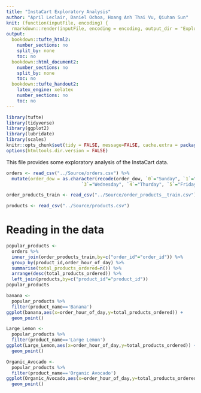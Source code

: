 ```yaml
---
title: "InstaCart Exploratory Analysis"
author: "April Leclair, Daniel Ochoa, Hoang Anh Thai Vu, Qiuhan Sun"
knit: (function(inputFile, encoding) {
  rmarkdown::render(inputFile, encoding = encoding, output_dir = "ExploratoryAnalysis_HTML_Output") })
output:
  bookdown::tufte_html2:
    number_sections: no
    split_by: none
    toc: no
  bookdown::html_document2:
    number_sections: no
    split_by: none
    toc: no
  bookdown::tufte_handout2:
    latex_engine: xelatex
    number_sections: no
    toc: no
---
```


```r
library(tufte)
library(tidyverse)
library(ggplot2)
library(lubridate)
library(scales)
knitr::opts_chunk$set(tidy = FALSE, message=FALSE, cache.extra = packageVersion('tufte'))
options(htmltools.dir.version = FALSE)
```

This file provides some exploratory analysis of the InstaCart data.

```r
orders <- read_csv("../Source/orders.csv") %>%
  mutate(order_dow = as.character(recode(order_dow, `0`="Sunday", `1`="Monday", `2`="Tuesday",
                            `3`="Wednesday", `4`="Thurday", `5`="Friday", `6`="Saturday")))

order_products_train <- read_csv("../Source/order_products__train.csv")

products <- read_csv("../Source/products.csv")
```


# Reading in the data

```r
popular_products <- 
  orders %>%
  inner_join(order_products_train,by=c("order_id"="order_id")) %>%
  group_by(product_id,order_hour_of_day) %>%
  summarise(total_products_ordered=n()) %>%
  arrange(desc(total_products_ordered)) %>%
  left_join(products,by=c("product_id"="product_id"))
popular_products 
```

```r
banana <- 
  popular_products %>%
  filter(product_name=='Banana')
ggplot(banana,aes(x=order_hour_of_day,y=total_products_ordered)) +
  geom_point()
```

```r
Large_Lemon <- 
  popular_products %>%
  filter(product_name=='Large Lemon')
ggplot(Large_Lemon,aes(x=order_hour_of_day,y=total_products_ordered)) +
  geom_point()
```


```r
Organic_Avocado <- 
  popular_products %>%
  filter(product_name=='Organic Avocado')
ggplot(Organic_Avocado,aes(x=order_hour_of_day,y=total_products_ordered)) +
  geom_point()
```
